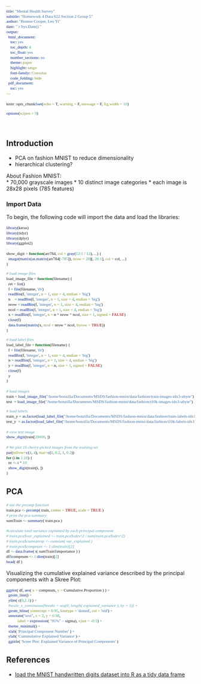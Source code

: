```yaml
---
title: "Mental Health Survey"
subtitle: "Homework 4 Data 622 Section 2 Group 5"
author: "Bonnie Cooper, Leo Yi"
date: "`r Sys.Date()`"
output:
  html_document:
    toc: yes
    toc_depth: 4
    toc_float: yes
    number_sections: no
    theme: paper
    highlight: tango
    font-family: Consolas
    code_folding: hide
  pdf_document:
    toc: yes
---
```


```{=html}
<style type="text/css">

code {
  font-family: "Consolas";
  font-size: 11px;
}

pre {
  font-family: "Consolas";
  font-size: 11px;
}

mark {
  background-color: whitesmoke;
  color: black;
}

</style>
```

```r
knitr::opts_chunk$set(echo = T, warning = F, message = F, fig.width = 10)

options(scipen = 9)
```
<br>

## Introduction

* PCA on fashion MNIST to reduce dimensionality
* hierarchical clustering?

About Fashion MNIST:  
* 70,000 grayscale images
* 10 distinct image categories
* each image is 28x28 pixels (785 features)

### Import Data

To begin, the following code will import the data and load the libraries:

```r
library(keras)
library(tidyr)
library(dplyr)
library(ggplot2)
```


```r
show_digit = function(arr784, col = gray(12:1 / 12), ...) {
  image(matrix(as.matrix(arr784[-785]), nrow = 28)[, 28:1], col = col, ...)
}

# load image files
load_image_file = function(filename) {
  ret = list()
  f = file(filename, 'rb')
  readBin(f, 'integer', n = 1, size = 4, endian = 'big')
  n    = readBin(f, 'integer', n = 1, size = 4, endian = 'big')
  nrow = readBin(f, 'integer', n = 1, size = 4, endian = 'big')
  ncol = readBin(f, 'integer', n = 1, size = 4, endian = 'big')
  x = readBin(f, 'integer', n = n * nrow * ncol, size = 1, signed = FALSE)
  close(f)
  data.frame(matrix(x, ncol = nrow * ncol, byrow = TRUE))
}

# load label files
load_label_file = function(filename) {
  f = file(filename, 'rb')
  readBin(f, 'integer', n = 1, size = 4, endian = 'big')
  n = readBin(f, 'integer', n = 1, size = 4, endian = 'big')
  y = readBin(f, 'integer', n = n, size = 1, signed = FALSE)
  close(f)
  y
}
```


```r
# load images
train = load_image_file("/home/bonzilla/Documents/MSDS/fashion-mnist/data/fashion/train-images-idx3-ubyte")
test  = load_image_file("/home/bonzilla/Documents/MSDS/fashion-mnist/data/fashion/t10k-images-idx3-ubyte")

# load labels
train_y = as.factor(load_label_file("/home/bonzilla/Documents/MSDS/fashion-mnist/data/fashion/train-labels-idx1-ubyte"))
test_y  = as.factor(load_label_file("/home/bonzilla/Documents/MSDS/fashion-mnist/data/fashion/t10k-labels-idx1-ubyte"))
```


```r
# view test image
show_digit(train[20000, ])
```

```r
# We plot 16 cherry-picked images from the training set
par(mfrow=c(4, 4), mar=c(0, 0.2, 1, 0.2))
for (i in 1:16) {
  nr <- i * 10
  show_digit(train[i, ])
}
```


## PCA

```r
# use the prcomp function
train.pca <- prcomp( train, center = TRUE, scale = TRUE )
# print the pca summary
sumTrain <- summary( train.pca )
```

```r
#calculate total variance explained by each principal component
# train.pca$var_explained <- train.pca$sdev^2 / sum(train.pca$sdev^2)
# train.pca$cumvarexp <- cumsum( var_explained )
# train.pca$compnum <- 1:dim(train)[2]
df <- data.frame( t( sumTrain$importance ) )
df$compnum <- 1:dim(train)[2]
head( df )
```


Visualizing the cumulative explained variance described by the principal components with a Skree Plot:
```r
ggplot( df, aes( x = compnum, y = Cumulative.Proportion ) ) +
  geom_line() +
  ylim( c(0,1.1) ) +
  #scale_x_continuous(breaks = seq(0, length( explained_variance ), by = 1)) +
  geom_hline( yintercept = 0.95, linetype = 'dotted', col = 'red') +
  annotate("text", x = 2, y = 0.98, 
           label = expression( "95%" ~ sigma), vjust = -0.5) +
  theme_minimal() +
  xlab( 'Principal Component Number' ) +
  ylab( 'Cummulative Explained Variance' ) +
  ggtitle( 'Scree Plot: Explained Variance of Principal Components' )
```


## References

* [load the MNIST handwritten digits dataset into R as a tidy data frame](https://gist.github.com/daviddalpiaz/ae62ae5ccd0bada4b9acd6dbc9008706)